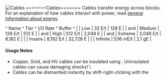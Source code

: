![Cables](/mods/techreborn/insulated_copper_cable.png)
=======Cables======= Cables transfer energy across blocks. For an
explanation of how cables interact with power, read [general information
about energy](energy: "wikilink").

\^ Name \^ Tier \^ I/O Rate \^ Buffer \^ \|
<Mcitem id="techreborn:tin_cable"/> \| Low \| 32 E/t
\| 128 E \| \|
<Mcitem id="techreborn:copper_cable"/> and
<Mcitem id="techreborn:insulated_copper_cable"/> \|
Medium \| 128 E/t \| 512 E \| \|
<Mcitem id="techreborn:gold_cable"/> and
<Mcitem id="techreborn:insulated \_gold_cable"/> \|
High \| 512 E/t \| 2,048 E \| \|
<Mcitem id="techreborn:HV_cable"/> and
<Mcitem id="techreborn:insulated_HV_cable"/> \|
Extreme \| 2,048 E/t \| 8,182 E \| \|
<Mcitem id="techreborn:GlassFiber_Cable"/> \| Insane
\| 8,192 E/t \| 32,728 E \| \|
<Mcitem id="techreborn:superconductor_cable"/> \|
Infinite \| 536 mE/t \| 2.1 gE \|

#### Usage Notes

* Copper, Gold, and HV cables can be insulated using <Mcitem id="techreborn:rubber"/>. Uninsulated cables can cause damaging shocks!`\
* Cables can be dismantled instantly by shift-right-clicking with the <Mcitem id="techreborn:wrench"/>
